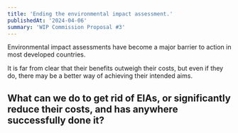 ```yaml
---
title: 'Ending the environmental impact assessment.'
publishedAt: '2024-04-06'
summary: 'WIP Commission Proposal #3'
---
```


Environmental impact assessments have become a major barrier to action in most developed countries. 

It is far from clear that their benefits outweigh their costs, but even if they do, there may be a better way of achieving their intended aims. 

## What can we do to get rid of EIAs, or significantly reduce their costs, and has anywhere successfully done it?
